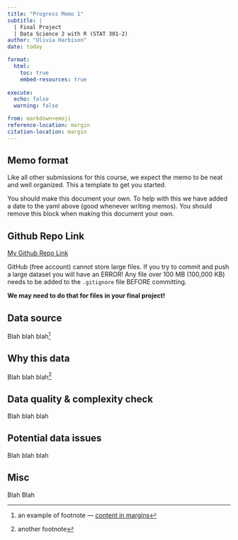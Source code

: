 ```yaml
---
title: "Progress Memo 1"
subtitle: |
  | Final Project 
  | Data Science 2 with R (STAT 301-2)
author: "Olivia Harbison"
date: today

format:
  html:
    toc: true
    embed-resources: true
    
execute:
  echo: false
  warning: false

from: markdown+emoji 
reference-location: margin
citation-location: margin
---
```


::: {.callout-important}
## Memo format

Like all other submissions for this course, we expect the memo to be neat and well organized. This a template to get you started. 

You should make this document your own. To help with this we have added a date to the yaml above (good whenever writing memos). You should remove this block when making this document your own.

:::

::: {.callout-tip icon=false}

## Github Repo Link

[My Github Repo Link](https://github.com/stat301-2-2024-winter/final-project-2-oliviaharbison.git)

:::

::: {.callout-warning}
GitHub (free account) cannot store large files. If you try to commit and push a large dataset you will have an ERROR! Any file over 100 MB (100,000 KB) needs to be added to the `.gitignore` file BEFORE committing.

**We may need to do that for files in your final project!**
:::

## Data source

Blah blah blah^[an example of footnote --- [content in margins](https://quarto.org/docs/blog/posts/2022-02-17-advanced-layout/)]

## Why this data

Blah blah blah^[another footnote]

## Data quality & complexity check

Blah blah blah

## Potential data issues

Blah blah blah

## Misc

Blah Blah
